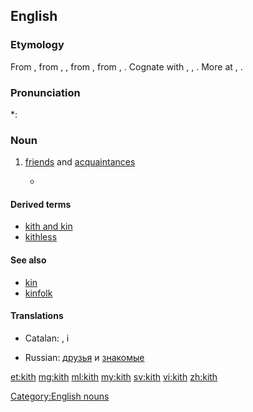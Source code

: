 ==English==

===Etymology===
From {{etyl|enm|en}} {{term|kith||kinsmen, relations|lang=enm}}, from {{etyl|ang|en}} {{term|cyþþ|cȳþþ|lang=ang}}, {{term|cyþþu|cȳþþu|kinship, kinsfolk, relations|lang=ang}}, from {{etyl|gem-pro|en}} {{recons|kunþiþō||knowledge, acquaintance|lang=gem-pro}}, from {{etyl|ine-pro|en}} {{recons|ǵenǝ-|lang=ine-pro}}, {{recons|ǵnō-||to know|lang=ine-pro}}. Cognate with {{etyl|goh|-}} {{term|kundida||kith|lang=goh}}, {{term|kundi|kundī|knowledge|lang=goh}}, {{etyl|got|-}} {{term|𐌺𐌿𐌽𐌸𐌹||tr=kunþi|knowledge|lang=got}}. More at {{l|en|couth}}, {{l|en|-th}}.

===Pronunciation===
*: {{rhymes|ɪθ}}

===Noun===
{{en-noun|-|s}}

# {{context|obsolete|lang=en}} [[friend]]s and [[acquaintance]]s
#* {{quote-web
|date=2000-08-03
|year=
|first=
|last=
|author=Michael Kelly
|authorlink=
|title=New Hope For Nice Guys
|site=Orlando Sentinel
|url=http://articles.orlandosentinel.com/2000-08-03/news/0008030095_1_gore-democratic-party-clinton
|archiveorg=
|accessdate=2013-04-06
|passage=The demography-crossing thing that undergirds this election year, I think, is a strong, broad desire to punish Clinton and his '''kith''' with a denial of further power.
}}

====Derived terms====
* [[kith and kin]]
* [[kithless]]

====See also====
* [[kin]]
* [[kinfolk]]

====Translations====
{{trans-top|friends and acquaintances}}
* Catalan: {{t-|ca|conegut|alt=coneguts|m-p}}, {{t+|ca|amistat|alt=amistats|f-p}} i {{t-|ca|parentela|f}}
{{trans-mid}}
* Russian: [[друзья]] и [[знакомые]]
{{trans-bottom}}

[[Category:English nouns]]

[[et:kith]]
[[mg:kith]]
[[ml:kith]]
[[my:kith]]
[[sv:kith]]
[[vi:kith]]
[[zh:kith]]